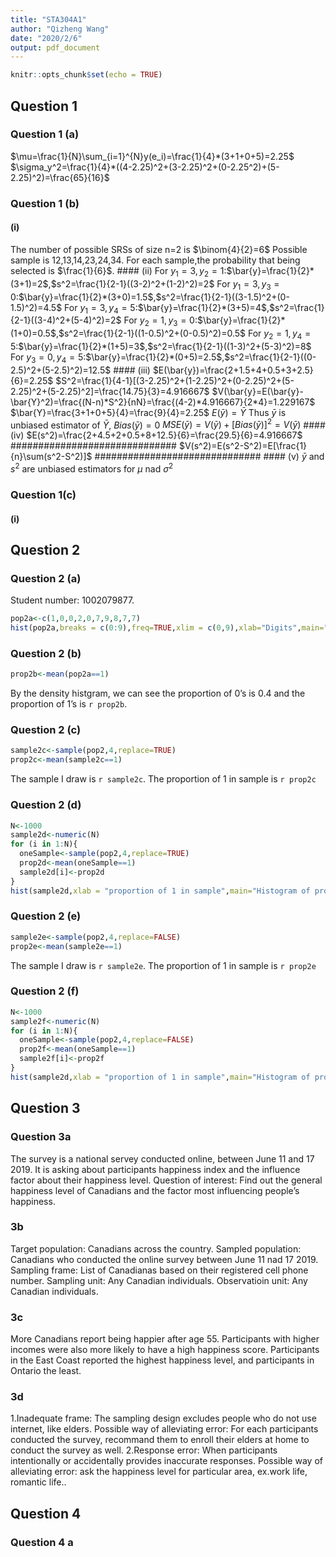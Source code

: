 ```yaml
---
title: "STA304A1"
author: "Qizheng Wang"
date: "2020/2/6"
output: pdf_document
---
```


```r
knitr::opts_chunk$set(echo = TRUE)
```

## Question 1
### Question 1 (a)
$\mu=\frac{1}{N}\sum_{i=1}^{N}y(e_i)=\frac{1}{4}*(3+1+0+5)=2.25$\newline
$\sigma_y^2=\frac{1}{4}*((4-2.25)^2+(3-2.25)^2+(0-2.25^2)+(5-2.25)^2)=\frac{65}{16}$\newline

### Question 1 (b)
#### (i) 
The number of possible SRSs of size n=2 is $\binom{4}{2}=6$\newline
Possible sample is 12,13,14,23,24,34.\newline
For each sample,the probability that being selected is $\frac{1}{6}$.
#### (ii)
For $y_1=3,y_2=1$:$\bar{y}=\frac{1}{2}*(3+1)=2$,$s^2=\frac{1}{2-1}((3-2)^2+(1-2)^2)=2$\newline
For $y_1=3,y_3=0$:$\bar{y}=\frac{1}{2}*(3+0)=1.5$,$s^2=\frac{1}{2-1}((3-1.5)^2+(0-1.5)^2)=4.5$\newline
For $y_1=3,y_4=5$:$\bar{y}=\frac{1}{2}*(3+5)=4$,$s^2=\frac{1}{2-1}((3-4)^2+(5-4)^2)=2$\newline
For $y_2=1,y_3=0$:$\bar{y}=\frac{1}{2}*(1+0)=0.5$,$s^2=\frac{1}{2-1}((1-0.5)^2+(0-0.5)^2)=0.5$\newline
For $y_2=1,y_4=5$:$\bar{y}=\frac{1}{2}*(1+5)=3$,$s^2=\frac{1}{2-1}((1-3)^2+(5-3)^2)=8$\newline
For $y_3=0,y_4=5$:$\bar{y}=\frac{1}{2}*(0+5)=2.5$,$s^2=\frac{1}{2-1}((0-2.5)^2+(5-2.5)^2)=12.5$\newline
#### (iii)
$E(\bar{y})=\frac{2+1.5+4+0.5+3+2.5}{6}=2.25$\newline
$S^2=\frac{1}{4-1}[(3-2.25)^2+(1-2.25)^2+(0-2.25)^2+(5-2.25)^2+(5-2.25)^2]=\frac{14.75}{3}=4.916667$
$V(\bar{y}=E(\bar{y}-\bar{Y}^2)=\frac{(N-n)*S^2}{nN}=\frac{(4-2)*4.916667}{2*4}=1.229167$\newline
$\bar{Y}=\frac{3+1+0+5}{4}=\frac{9}{4}=2.25$\newline
$E(\bar{y})=\bar{Y}$\newline
Thus $\bar{y}$ is unbiased estimator of $\bar{Y}$, \newline
$Bias(\bar{y})=0$\newline
$MSE(\bar{y})=V(\bar{y})+[Bias(\bar{y})]^2=V(\bar{y})$
#### (iv)
$E(s^2)=\frac{2+4.5+2+0.5+8+12.5}{6}=\frac{29.5}{6}=4.916667$\newline
##############################\newline
$V(s^2)=E(s^2-S^2)=E[\frac{1}{n}\sum(s^2-S^2)]$\newline
##############################\newline
#### (v)
$\bar{y}$ and $s^2$ are unbiased estimators for $\mu$ nad $\sigma^2$\newline

### Question 1(c)
#### (i)

## Question 2

### Question 2 (a)
Student number: 1002079877.
``` r
pop2a<-c(1,0,0,2,0,7,9,8,7,7)
hist(pop2a,breaks = c(0:9),freq=TRUE,xlim = c(0,9),xlab="Digits",main="Student number digit's frequency")
```

### Question 2 (b)
``` r
prop2b<-mean(pop2a==1)
```
By the density histgram, we can see the proportion of 0's is 0.4 and the proportion of 1's is `r prop2b`.

### Question 2 (c)
``` r
sample2c<-sample(pop2,4,replace=TRUE)
prop2c<-mean(sample2c==1)
```
The sample I draw is `r sample2c`.
The proportion of 1 in sample is `r prop2c`

### Question 2 (d)
``` r
N<-1000
sample2d<-numeric(N)
for (i in 1:N){
  oneSample<-sample(pop2,4,replace=TRUE)
  prop2d<-mean(oneSample==1)
  sample2d[i]<-prop2d
}
hist(sample2d,xlab = "proportion of 1 in sample",main="Histogram of proportion of 1 in randomized 1000 sample sample for 2(d)")
```

### Question 2 (e)
``` r
sample2e<-sample(pop2,4,replace=FALSE)
prop2e<-mean(sample2e==1)
```
The sample I draw is `r sample2e`.
The proportion of 1 in sample is `r prop2e`

### Question 2 (f)
``` r
N<-1000
sample2f<-numeric(N)
for (i in 1:N){
  oneSample<-sample(pop2,4,replace=FALSE)
  prop2f<-mean(oneSample==1)
  sample2f[i]<-prop2f
}
hist(sample2d,xlab = "proportion of 1 in sample",main="Histogram of proportion of 1 in randomized 1000 sample for 2(f)")
```

## Question 3
### Question 3a
The survey is a national servey conducted online, between June 11 and 17 2019. It is asking about participants happiness index and the influence factor about their happiness level.
\newline
Question of interest: Find out the general happiness level of Canadians and the factor most influencing people's happiness.

### 3b
Target population: Canadians across the country.
\newline Sampled population: Canadians who conducted the online survey between June 11 nad 17 2019.
\newline Sampling frame:
List of Canadianas based on their registered cell phone number.
\newline Sampling unit: Any Canadian individuals.
\newline Observatioin unit: Any Canadian individuals.

### 3c
More Canadians report being happier after age 55.\newline
Participants with higher incomes were also more likely to have a high happiness score.\newline
Participants in the East Coast reported the highest happiness level, and participants in Ontario the least.

### 3d
1.Inadequate frame: The sampling design excludes people who do not use internet, like elders.\newline
Possible way of alleviating error: For each participants conducted the survey, recommand them to enroll their elders at home to conduct the survey as well.\newline
2.Response error: When participants intentionally or accidentally provides inaccurate responses.\newline
Possible way of alleviating error: ask the happiness level for particular area, ex.work life, romantic life..

## Question 4
### Question 4 a



